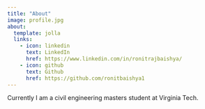 ```yaml
---
title: "About"
image: profile.jpg
about:
  template: jolla
  links:
    - icon: linkedin
      text: LinkedIn
      href: https://www.linkedin.com/in/ronitrajbaishya/
    - icon: github
      text: Github
      href: https://github.com/ronitbaishya1
---
```


Currently I am a civil engineering masters student at Virginia Tech.
